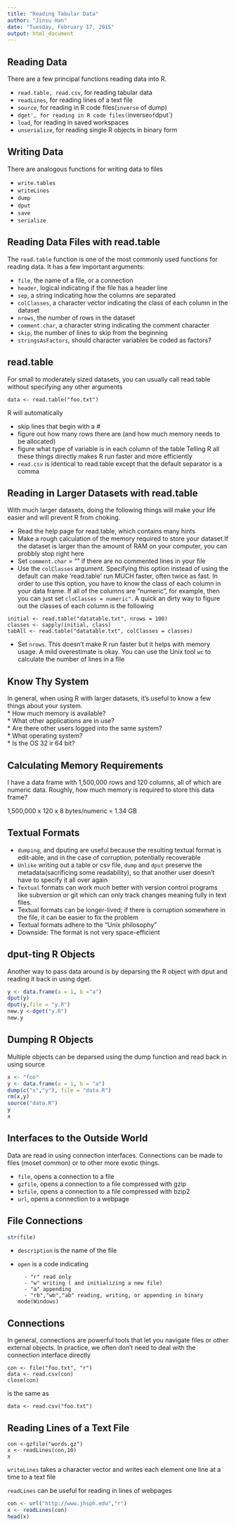 ```yaml
---
title: "Reading Tabular Data"
author: "Jinsu Han"
date: "Tuesday, February 17, 2015"
output: html_document
---
```


## Reading Data
There are a few principal functions reading data into R.  

* `read.table, read.csv`, for reading tabular data   
* `readLines`, for reading lines of a text file  
* `source`, for reading in R code files(`inverse` of dump)  
* `dget', for reading in R code files(`inverse` of `dput`)  
* `load`, for reading in saved workspaces   
* `unserialize`, for reading single R objects in binary form   

## Writing Data

There are analogous functions for writing data to files   

* `write.tables`  
* `writeLines`  
* `dump`  
* `dput`  
* `save`  
* `serialize`  

## Reading Data Files with read.table

The `read.table` function is one of the most commonly used functions for reading data. It has a few important arguments:  

* `file`, the name of a file, or a connection  
* `header`, logical indicating if the file has a header line  
* `sep`, a string indicating how the columns are separated  
* `colClasses`, a character vector indicating the class of each column in the dataset  
* `nrows`, the number of rows in the dataset  
* `comment.char`, a character string indicating the comment character  
* `skip`, the number of lines to skip from the beginning  
* `stringsAsFactors`, should character variables be coded as factors?  


## read.table

For small to moderately sized datasets, you can usually call read.table without specifying any other arguments

```
data <- read.table("foo.txt")
```

R will automatically   

* skip lines that begin with a #  
* figure out how many rows there are (and how much memory needs to be allocated)  
* figure what type of variable is in each column of the table Telling R all these things directly makes R run faster and more efficiently  
* `read.csv` is identical to read.table except that the default separator is a comma  

## Reading in Larger Datasets with read.table  

With much larger datasets, doing the following things will make your life easier and will prevent R from choking.  

* Read the help page for read.table, which contains many hints  
* Make a rough calculation of the memory required to store your dataset.If the dataset is larger than the amount of RAM on your computer, you can probbly stop right here  
* Set `comment.char` = "" if there are no commented lines in your file  
* Use the `colClasses` argument. Specifying this option instead of using the default can make 'read.table' run MUCH faster, often twice as fast. In order to use this option, you have to know the class of each column in your data frame. If all of the columns are "numeric", for example, then you can just set `cloClasses = numeric"`. A quick an dirty way to figure out the classes of each column is the following  
```
initial <- read.table("datatable.txt", nrows = 100)
classes <- sapply(initial, class)
tabAll <- read.table("datatable.txt", colClasses = classes)
```  

* Set `nrows`. This doesn't make R run faster but it helps with memory usage. A mild overestimate is okay. You can use the Unix tool `wc` to calculate the number of lines in a file   

## Know Thy System  

In general, when using R with larger datasets, it's useful to know a few things about your system.   
* How much memory is available?  
* What other applications are in use?  
* Are there other users logged into the same system?  
* What operating system?  
* Is the OS 32 ir 64 bit?  

## Calculating Memory Requirements  

I have a data frame with 1,500,000 rows and 120 columns, all of which are numeric data. Roughly, how much memory is required to store this data frame?  

1,500,000 x 120 x 8 bytes/numeric
= 1.34 GB


## Textual Formats  

* `dumping`, and dputing are useful because the resulting textual format is edit-able, and in the case of corruption, potentially recoverable  
* `Unlike` writing out a table or csv file, `dump` and `dput` preserve the metadata(sacrificing some readability), so that another user doesn't have to specify it all over again  
* `Textual` formats can work much better with version control programs like subversion or git which can only track changes meaning fully in text files.  
* Textual formats can be longer-lived; if there is corruption somewhere in the file, it can be easier to fix the problem  
* Textual formats adhere to the "Unix philosophy"  
* Downside: The format is not very space-efficient  

## dput-ting R Objects

Another way to pass data around is by deparsing the R object with dput and reading it back in using dget.

```r
y <- data.frame(a = 1, b ="a")
dput(y)
dput(y,file = "y.R")
new.y <-dget("y.R")
new.y
```

## Dumping R Objects

Multiple objects can be deparsed using the dump function and read back in using source  

```r
x <- "foo"
y <- data.frame(a = 1, b = "a")
dump(c("x","y"), file = "data.R")
rm(x,y)
source("data.R")
y
x
```

## Interfaces to the Outside World

Data are read in using connection interfaces. Connections can be made to files (moset common) or to other more exotic things.   

* `file`, opens a connection to a file  
* `gzfile`, opens a connection to a file compressed with gzip  
* `bzfile`, opens a connection to a file compressed with bzip2  
* `url`, opens a connection to a webpage

## File Connections
```r
str(file)
```

* `description` is the name of the file  
* `open` is a code indicating  

        - "r" read only  
        - "w" writing ( and initializing a new file)
        - "a" appending
        - "rb","wb","ab" reading, writing, or appending in binary mode(Windows)


## Connections
In general, connections are powerful tools that let you navigate files or other external objects. In practice, we often don't need to deal with the connection interface directly  
```
con <- file("foo.txt", "r")
data <- read.csv(con)
close(con)
```
is the same as
```
data <- read.csv("foo.txt")
```

## Reading Lines of a Text File
```
con <-gzfile("words.gz")
x <- readLines(con,10)
x
```

`writeLines` takes a character vector and writes each element one line at a time to a text file

`readLines` can be useful for reading in lines of webpages
```r
con <- url("http://www.jhsph.edu","r")
x <- readLines(con)
head(x)
```
